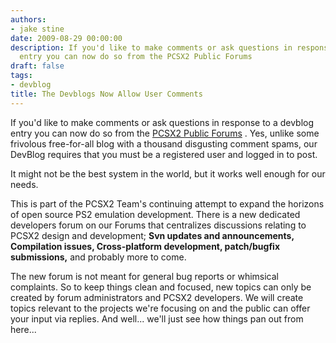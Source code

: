 ```yaml
---
authors:
- jake stine
date: 2009-08-29 00:00:00
description: If you'd like to make comments or ask questions in response to a devblog
  entry you can now do so from the PCSX2 Public Forums
draft: false
tags:
- devblog
title: The Devblogs Now Allow User Comments
---
```


If you'd like to make comments or ask questions in response to a devblog
entry you can now do so from the [PCSX2 Public
Forums](http://forums.pcsx2.net/) . Yes, unlike some frivolous
free-for-all blog with a thousand disgusting comment spams, our DevBlog
requires that you must be a registered user and logged in to post.

<!-- truncate -->

It might not be the best system in the world, but it works well enough
for our needs.

This is part of the PCSX2 Team's continuing attempt to expand the
horizons of open source PS2 emulation development. There is a new
dedicated developers forum on our Forums that centralizes discussions
relating to PCSX2 design and development; **Svn updates and
announcements, Compilation issues, Cross-platform development,
patch/bugfix submissions,** and probably more to come.

The new forum is not meant for general bug reports or whimsical
complaints. So to keep things clean and focused, new topics can only be
created by forum administrators and PCSX2 developers. We will create
topics relevant to the projects we're focusing on and the public can
offer your input via replies. And well... we'll just see how things pan
out from here...